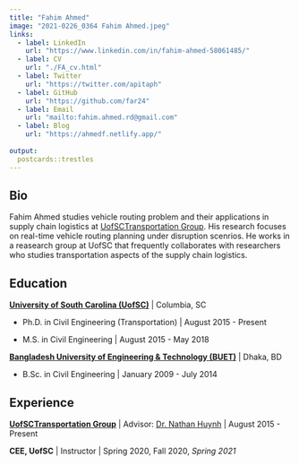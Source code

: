 ```yaml
---
title: "Fahim Ahmed"
image: "2021-0226_0364 Fahim Ahmed.jpeg"
links:
  - label: LinkedIn
    url: "https://www.linkedin.com/in/fahim-ahmed-58061485/"
  - label: CV
    url: "./FA_cv.html"
  - label: Twitter
    url: "https://twitter.com/apitaph"
  - label: GitHub
    url: "https://github.com/far24"
  - label: Email
    url: "mailto:fahim.ahmed.rd@gmail.com"
  - label: Blog
    url: "https://ahmedf.netlify.app/"
    
output:
  postcards::trestles
---
```

 
## Bio

Fahim Ahmed studies vehicle routing problem and their applications in supply chain logistics at [UofSCTransportation Group](http://www.ce.sc.edu/huynh/). His research focuses on real-time vehicle routing planning under disruption scenrios. He works in a reasearch group at UofSC that frequently collaborates with researchers who studies transportation aspects of the supply chain logistics.


## Education

[**University of South Carolina (UofSC)**](https://sc.edu/) | Columbia, SC

* Ph.D. in Civil Engineering (Transportation) | August 2015 - Present

* M.S. in Civil Engineering | August 2015 - May 2018

[**Bangladesh University of Engineering & Technology (BUET)**](https://www.buet.ac.bd/web/) | Dhaka, BD

* B.Sc. in Civil Engineering | January 2009 - July 2014

## Experience

**[UofSCTransportation Group](http://www.ce.sc.edu/huynh/)** | Advisor: [Dr. Nathan Huynh](https://sc.edu/study/colleges_schools/engineering_and_computing/faculty-staff/huynh_nathan.php) | August 2015 - Present

**CEE, UofSC** | Instructor | Spring 2020, Fall 2020, *Spring 2021*